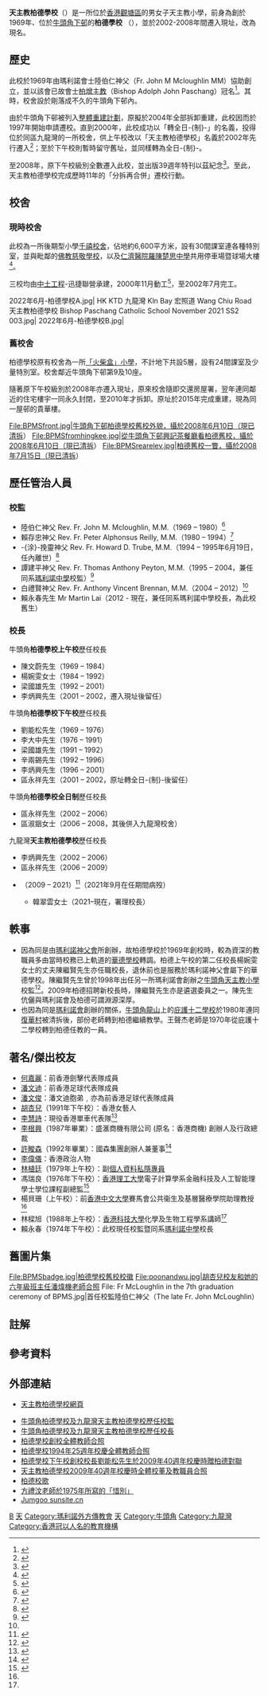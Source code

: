 {{Infobox_School
| name = 天主教柏德學校<br />Bishop Paschang Catholic School
| image = [[File:photodepictingBPCSschoolbadge.jpg|120px]]
| motto = 仁義勤儉
| established = 1969年
| type = 全日-{制}-津貼小學<br /><small>主要教學語言為[[中文|中文]]</small>
| superintendent = 賴永春先生
| principal = 韓翠雲女士（署任校長）
| vice_principal = 唐國敏女士
| enrollment = 794人{{notetag|2021/22學年數字<ref>{{cite web|url=http://bpcs.edu.hk/CustomPage/openInIFrame.aspx?webPageId=7&v=202206261730|title=2021/22年全方位學習津貼運用計劃|work=天主教柏德學校|date=2021-09}}</ref>}}
| faculty = 56人{{notetag|2021/22學年數字<ref name=chsc>{{cite web|url=https://www.chsc.hk/psp2021/sch_detail.php?lang_id=2&sch_id=124&return_page=sch_list.php%3Flang_id%3D2%26search_mode%3D%26frmMode%3Dpagebreak%26district_id%3D7%26sort_id%3D-1|title=小學概覽2021-天主教柏德學校|work=家校合作事宜委員會|date=2022-04-26|accessdate=2022-06-26}}</ref>}}
| staff = 
| religion = 天主教
| school_sponsoring_body = [[玛利诺外方传教会|玛利诺外方传教会]]<ref>{{cite web|url=http://dictionary.editme.com/ZMaryknoll|title=The Maryknoll Family 瑪利諾會|accessdate=2011-04-23|archive-date=2020-08-18|archive-url=https://web.archive.org/web/20200818201827/http://dictionary.editme.com/ZMaryknoll|dead-url=no}}</ref>
| location = {{HKG}}[[九龍|九龍]]<br>[[九龍灣|九龍灣]][[宏照道|宏照道]]6號（現址）<br>[[牛頭角下邨|牛頭角下邨]]（舊址）
| tel =（852）27993003
| fax =（852）27990208
| mail = schoolmail@bpcs.edu.hk
| website = http://bpcs.edu.hk
}}
'''天主教柏德學校'''（{{lang-en|Bishop Paschang Catholic School}}）是一所位於[[香港|香港]][[觀塘區|觀塘區]]的男女子天主教小學，前身為創於1969年、位於[[牛頭角下邨|牛頭角下邨]]的'''柏德學校''' （{{lang-en|Bishop Paschang Memorial School}}），並於2002-2008年間遷入現址，改為現名。

==歷史==
此校於1969年由瑪利諾會士陸伯仁神父（Fr. John M Mcloughlin MM）協助創立，並以該會已故會士[[柏增|柏增主教]]（Bishop Adolph John Paschang）冠名<ref>{{cite news|title=瑪利諾神父創會百周年紀念特約專輯2|newspaper=明報 E2 版 |date=2011-04-21}}</ref>。其時，校舍設於剛落成不久的牛頭角下邨內。

由於牛頭角下邨被列入[[整體重建計劃|整體重建計劃]]，原擬於2004年全部拆卸重建，此校因而於1997年開始申請遷校。直到2000年，此校成功以「轉全日-{制}-」的名義，投得位於同區九龍灣的一所校舍，供上午校改以「天主教柏德學校」名義於2002年先行遷入<ref>{{cite web|url=https://www.edb.gov.hk/attachment/tc/sch-admin/sch-premises-info/allocation-of-sch/sae-result/result00-c.pdf|title=2000年校舍分配工作結果|title=教育局|date=2000-06-01|accessdate=2022-06-27}}</ref>；至於下午校則暫時留守舊址，並同樣轉為全日-{制}-。

至2008年，原下午校級別全數遷入此校，並出版39週年特刊以茲紀念<ref>{{cite book|title=Bishop Paschang Memorial School 39th anniversary memorial publication|year=2008|publisher=Bishop Paschang Memorial School|location=Hong Kong}}</ref>。至此，天主教柏德學校完成歷時11年的「分拆再合併」遷校行動。

==校舍==
===現時校舍===
此校為一所後期型小學[[千禧校舍|千禧校舍]]，佔地約6,600平方米，設有30間課室連各種特別室，並與毗鄰的[[佛教慈敬學校|佛教慈敬學校]]，以及[[仁濟醫院羅陳楚思中學|仁濟醫院羅陳楚思中學]]共用停車場暨球場大樓<ref>{{cite web|url=https://www.legco.gov.hk/yr00-01/chinese/fc/pwsc/papers/p00-53c.pdf|title=九龍灣啟禮道的1所中學、1所小學及宏照道的1所小學|work=立法會工務小組委員會|date=2000-11-08|accessdate=2022-06-26}}</ref>。

三校均由[[中国铁建|中土工程]]-迅捷聯營承建，2000年11月動工<ref>{{cite web|url=https://www.gld.gov.hk/egazette/pdf/20000452/cgn200004528635.pdf|title=《香港政府憲報》2000年第8635號公告|date=2000-12-29|accessdate=2022-06-26}}</ref>，至2002年7月完工。

<gallery>
2022年6月-柏德學校A.jpg|
HK KTD 九龍灣 Kln Bay 宏照道 Wang Chiu Road 天主教柏德學校 Bishop Paschang Catholic School November 2021 SS2 003.jpg|
2022年6月-柏德學校B.jpg|
</gallery>

===舊校舍===
柏德學校原有校舍為一所[[「火柴盒」小學|「火柴盒」小學]]，不計地下共設5層，設有24間課室及少量特別室。校舍鄰近牛頭角下邨第9及10座。

隨著原下午校級別於2008年亦遷入現址，原來校舍隨即交還房屋署，翌年連同鄰近的住宅樓宇一同永久封閉，至2010年才拆卸。原址於2015年完成重建，現為同一屋邨的貴華樓。

<gallery>
File:BPMSfront.jpg|牛頭角下邨柏德學校舊校外貌，攝於2008年6月10日（現已清拆）
File:BPMSfromhingkee.jpg|從牛頭角下邨興記茶餐廳看柏德舊校，攝於2008年6月10日（現已清拆）
File:BPMSrearelev.jpg|柏德舊校一瞥，攝於2008年7月15日（現已清拆）
</gallery>

==歷任管治人員==
===校監===
* 陸伯仁神父 Rev. Fr. John M. Mcloughlin, M.M.（1969 – 1980）<ref>{{cite web |url=http://archives.catholic.org.hk/In%20Memoriam/Clergy-Brother/J-McLoughlin.htm |title=Deceased clergy and Religious Brothers Death of Father John Mcloughlin, M.M. R.I.P. |accessdate=2011-04-26 |deadurl=yes |archiveurl=https://web.archive.org/web/20110811182135/http://archives.catholic.org.hk/In%20Memoriam/Clergy-Brother/J-McLoughlin.htm |archivedate=2011-08-11 }}</ref>
* 賴存忠神父 Rev. Fr. Peter Alphonsus Reilly, M.M.（1980 – 1994）<ref>{{cite web |url=http://archives.catholic.org.hk/In%20Memoriam/Clergy-Brother/PA-Reilly.htm |title=Father Peter Alphonsus Reilly, M. M. 1912 - 1994 R.I.P. |accessdate=2011-04-26 |archive-date=2011-08-11 |archive-url=https://web.archive.org/web/20110811182228/http://archives.catholic.org.hk/In%20Memoriam/Clergy-Brother/PA-Reilly.htm |dead-url=no }}</ref>
* -{涂}-挽靈神父 Rev. Fr. Howard D. Trube, M.M.（1994 – 1995年6月19日，任內離世）<ref>{{cite web |url=http://archives.catholic.org.hk/In%20Memoriam/Clergy-Brother/HD-Trube.htm |title=Father Howard D. Trube, M.M. 1913-1995 R.I.P. |accessdate=2011-04-26 |archive-date=2011-08-11 |archive-url=https://web.archive.org/web/20110811181904/http://archives.catholic.org.hk/In%20Memoriam/Clergy-Brother/HD-Trube.htm |dead-url=no }}</ref>
* 譚建平神父 Rev. Fr. Thomas Anthony Peyton, M.M.（1995 – 2004，兼任同系[[瑪利諾中學|瑪利諾中學]]校監）<ref name="Christ the Worker Parish">{{cite web|url=http://cwp.catholic.org.hk/clergy.html|title=天主教基督勞工堂|accessdate=2011-05-13|archive-date=2011-08-14|archive-url=https://web.archive.org/web/20110814050534/http://cwp.catholic.org.hk/clergy.html|dead-url=no}}</ref>
* 白禮賢神父 Rev. Fr. Anthony Vincent Brennan, M.M.（2004 – 2012）<ref name="Christ the Worker Parish" />
* 賴永春先生 Mr Martin Lai（2012 - 現在，兼任同系瑪利諾中學校長，為此校舊生）

===校長===
牛頭角'''柏德學校上午校'''歷任校長
* 陳文蔚先生（1969 – 1984）
* 楊婉雯女士（1984 – 1992）
* 梁國雄先生（1992 – 2001）
* 李炳興先生（2001 – 2002，遷入現址後留任）

牛頭角'''柏德學校下午校'''歷任校長
* 劉能松先生（1969 – 1976）
* 李大中先生（1976 – 1991）
* 梁國雄先生（1991 – 1992）
* 辛兩錫先生（1992 – 1996）
* 李炳興先生（1996 – 2001）
* 區永祥先生（2001 – 2002，原址轉全日-{制}-後留任）

牛頭角'''柏德學校全日制'''歷任校長
* 區永祥先生（2002 – 2006）
* 區淑銦女士（2006 – 2008，其後併入九龍灣校舍）

九龍灣'''天主教柏德學校'''歷任校長
* 李炳興先生（2002 – 2006）
* 區永祥先生（2006 – 2009）
* {{box|陳美卿女士}}（2009 – 2021）<ref name="40th">{{cite book|title=Bishop Paschang Catholic School 40th anniversary memorial publication|publisher=Bishop Paschang Catholic School|location=Hong Kong|year=2009}}</ref>（2021年9月在任期間病歿）
** 韓翠雲女士（2021–現在，署理校長）

==軼事==
* 因為同是由[[瑪利諾神父會|瑪利諾神父會]]所創辦，故柏德學校於1969年創校時，較為資深的教職員多由當時校務已上軌道的[[華德學校|華德學校]]轉調。柏德上午校的第二任校長楊婉雯女士的丈夫陳繼賢先生亦任職校長，退休前也是服務於瑪利諾神父會屬下的華德學校。陳繼賢先生曾於1998年出任另一所瑪利諾會創辦之[[牛頭角天主教小學|牛頭角天主教小學]]校監<ref>{{cite web|url= http://www.lwcps.edu.hk/lwcps_40th/leaders.htm|title= 樂華天主教小學40週年校慶網頁|accessdate= 2011-06-01|deadurl= yes|archiveurl= https://web.archive.org/web/20120819030621/http://www.lwcps.edu.hk/lwcps_40th/leaders.htm|archivedate= 2012-08-19}}</ref>。2009年柏德招聘新校長時，陳繼賢先生亦是遴選委員之一。陳先生伉儷與瑪利諾會及柏德可謂淵源深厚。
* 也因為同是[[瑪利諾會|瑪利諾會]]創辦的關係，[[牛頭角|牛頭角]][[龍山_(九龍)|龍山]]上的[[庇護十二學校|庇護十二學校]]於1980年連同[[復華村|復華村]]被清拆後，部份老師轉到柏德繼續教學。王聲杰老師是1970年從庇護十二學校轉到柏德任教的一員。

==著名/傑出校友==
*[[何嘉麗_(擊劍運動員)|何嘉麗]]：前香港劍擊代表隊成員
*[[潘文迪|潘文迪]]：前香港足球代表隊成員
*[[潘文俊|潘文俊]]：潘文迪胞弟﹐亦為前香港足球代表隊成員
*[[胡杏兒|胡杏兒]]（1991年下午校）：香港女藝人
*[[李慧詩|李慧詩]]：現役香港單車代表隊<ref>{{cite web|url=http://the-sun.on.cc/cnt/sport/20110615/index.html|title=李慧詩收起眼淚渴望被愛|accessdate=2011-06-16|archive-date=2020-08-06|archive-url=https://web.archive.org/web/20200806203536/http://the-sun.on.cc/cnt/sport/20110615/index.html|dead-url=no}}</ref>
*[[李根興|李根興]]（1987年畢業）：盛滙商機有限公司 (原名：香港商機) 創辦人及行政總裁
*[[許畯森|許畯森]]（1992年畢業）：國森集團創辦人兼董事<ref>{{cite book |author1=陳葒 |title=陳校長教你選偶像 |date=2016 |publisher=中華書局 |page=7 |quote= |url= }}</ref>
*[[李偉儀|李偉儀]]：香港政治人物
*[[林植廷|林植廷]]（1979年上午校）：副[[香港個人資料私隱專員公署|個人資料私隱專員]]
*馮瑞良（1976年下午校）：[[香港理工大學|香港理工大學]]電子計算學系金融科技及人工智能理學士學位課程副總監<ref name="⼆零⼀九⾄⼆零⼆⼀年度幹事會選舉 候選⼈名單和簡介">{{cite web |url=https://bpcs.edu.hk/CustomPage/27/191107%20%E5%B9%B9%E4%BA%8B%E6%9C%83%E9%81%B8%E8%88%89%E5%80%99%E9%81%B8%E4%BA%BA%E5%90%8D%E5%96%AE.pdf |title=⼆零⼀九⾄⼆零⼆⼀年度幹事會選舉 候選⼈名單和簡介 |last= |first= |date=2019 |website= |publisher=天主教柏德學校校友會 |access-date=2021-09-29 |quote= |archive-date=2021-09-29 |archive-url=https://web.archive.org/web/20210929143414/https://bpcs.edu.hk/CustomPage/27/191107%20%E5%B9%B9%E4%BA%8B%E6%9C%83%E9%81%B8%E8%88%89%E5%80%99%E9%81%B8%E4%BA%BA%E5%90%8D%E5%96%AE.pdf }}</ref>
*楊貝珊（上午校）：前[[香港中文大學|香港中文大學]]賽馬會公共衞生及基層醫療學院助理教授<ref name="⼆零⼀九⾄⼆零⼆⼀年度幹事會選舉 候選⼈名單和簡介" />
*林樑旭（1988年上午校）：[[香港科技大學|香港科技大學]]化學及生物工程學系講師<ref name="⼆零⼀九⾄⼆零⼆⼀年度幹事會選舉 候選⼈名單和簡介" />
*賴永春（1974年下午校）：此校現任校監暨同系[[瑪利諾中學|瑪利諾中學]]校長

==舊圖片集==
<gallery>
File:BPMSbadge.jpg|柏德學校舊校校徽 
File:poonandwu.jpg|胡杏兒校友和她的六年級班主任潘煒機老師合照
File: Fr McLoughlin in the 7th graduation ceremony of BPMS.jpg|首任校監陸伯仁神父（The late Fr. John McLoughlin）
</gallery>

==註解==
{{notefoot|}}

== 參考資料 ==
{{reflist}}

==外部連結==
*[http://bpcs.edu.hk/ 天主教柏德學校網頁]{{Wayback|url=http://bpcs.edu.hk/ |date=20110623163548 }}

* [http://hk.myblog.yahoo.com/chankwongfat/photo?pid=4870&fid=142 牛頭角柏德學校及九龍灣天主教柏德學校歷任校監]
* [http://hk.myblog.yahoo.com/chankwongfat/photo?pid=4869&fid=141 牛頭角柏德學校及九龍灣天主教柏德學校歷任校長]
* [http://hk.myblog.yahoo.com/chankwongfat/gallery?fid=143 柏德學校創校全體教師合照]
* [http://hk.myblog.yahoo.com/chankwongfat/gallery?fid=105 柏德學校1994年25週年校慶全體教師合照]
* [http://hk.myblog.yahoo.com/chankwongfat/photo?pid=4873&fid=144 柏德學校下午校創校校長劉能松先生於2009年40週年校慶時贈柏德對聯]
* [http://hk.myblog.yahoo.com/chankwongfat/photo?pid=4874&fid=145 天主教柏德學校2009年40週年校慶時全體校董及教職員合照]
* [http://hk.myblog.yahoo.com/chankwongfat/photo?pid=4916 柏德校歌]
* [http://hk.myblog.yahoo.com/chankwongfat/article?mid=4885 方禮汶老師於1975年所寫的「惜別」]
* [https://web.archive.org/web/20110819043330/http://jumgoo.sunsite.cn/uMessage.asp?po=%7B13CE6CA5-0D14-434E-9158-13BE37E77BAF%7D Jumgoo sunsite.cn]

{{commonscat|Bishop Paschang Catholic School}}

[[Category:觀塘區小學|B]]
[[Category:香港天主教學校|天]]
[[Category:瑪利諾外方傳教會|Category:瑪利諾外方傳教會]]
[[Category:1969年創建的教育機構|天]]
[[Category:牛頭角|Category:牛頭角]]
[[Category:九龍灣|Category:九龍灣]]
[[Category:香港冠以人名的教育機構|Category:香港冠以人名的教育機構]]